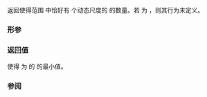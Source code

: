 {{cpp/container/mdspan/extents/title|''dynamic-index-inv''}}
{{cpp/container/mdspan/extents/navbar}}
{{ddcl|since=c++23|notes={{mark expos}}|
private:
    static constexpr auto /*dynamic-index-inv*/( rank_type i ) noexcept;
}}

返回使得范围 {{range plain|0|r + 1}} 中恰好有 {{range plain|0|i + 1}} 个动态尺度的 {{tt|r}} 的数量。若 {{c|1=i &lt;= rank_dynamic()}} 为 {{c/core|false}}，则其行为未定义。

===形参===
{{par begin}}
{{par|i|索引}}
{{par end}}

===返回值===
使得 {{box|{{rlpi|dynamic-index}}{{c/core|1=(r + 1) == i + 1}}}} 为 {{c/core|true}} 的 {{tti|r}} 的最小值。

===参阅===
{{todo}}

{{langlinks|de|en|es|ja|ru}}